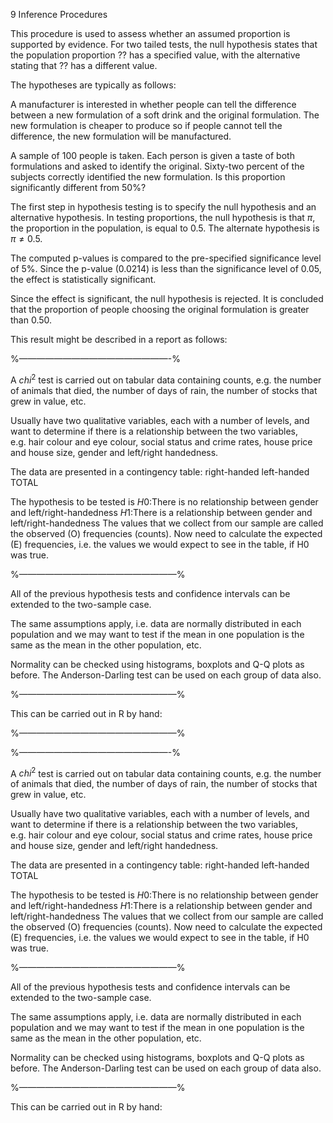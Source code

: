  9 Inference Procedures




\subsection{Hypothesis test of Proportion}
This procedure is used to assess whether an assumed proportion is supported by evidence. For two tailed tests, the null hypothesis states that the population proportion  ?? has a specified value, with the alternative stating that ?? has a different value. 

The hypotheses are typically as follows:   

\begin{itemize}
	\item[Ho] : $\pi = 0.50$
	\item[Ha] : $\pi \neq 0.50$
\end{itemize}

\subsubsection{Example}
A manufacturer is interested in whether people can tell the difference between a new formulation of a soft drink and the original formulation. The new formulation is cheaper to produce so if people cannot tell the difference, the new formulation will be manufactured. 

A sample of 100 people is taken. Each person is given a taste of both formulations and asked to identify the original. Sixty-two percent of the subjects correctly identified the new formulation. Is this proportion significantly different from $50\%$? 

The first step in hypothesis testing is to specify the null hypothesis and an alternative hypothesis. In testing proportions, the null hypothesis is that $\pi$, the proportion in the population, is equal to 0.5. The alternate hypothesis is $\pi \neq 0.5$. 

The computed p-values is compared to the pre-specified significance level of $5\%$. Since the p-value (0.0214) is less than the significance level of 0.05, the effect is statistically significant. 

\begin{verbatim}
> prop.test(62,100,0.5)

1-sample proportions test with continuity correction

data:  62 out of 100, null probability 0.5 
X-squared = 5.29, df = 1, p-value = 0.02145
alternative hypothesis: true p is not equal to 0.5 
95 percent confidence interval:
0.5170589 0.7136053 
sample estimates:
p 
0.62 
\end{verbatim}

Since the effect is significant, the null hypothesis is rejected. It is concluded that the proportion of people choosing the original formulation is greater than 0.50. 

This result might be described in a report as follows: 

\begin{quote}
	The proportion of subjects choosing the original formulation (0.62) was significantly greater than 0.50, with p-value = 0.021.
\end{quote}  

%----------------------------------------------------%

\subsubsection{Chi-squared Test}

A $chi^2$ test is carried out on tabular data containing counts, e.g. the
number of animals that died, the number of days of rain, the
number of stocks that grew in value, etc.

Usually have two qualitative variables, each with a number of
levels, and want to determine if there is a relationship between the
two variables, e.g. hair colour and eye colour, social status and
crime rates, house price and house size, gender and left/right
handedness.

The data are presented in a contingency table:
right-handed left-handed TOTAL

\begin{tabular}{|c|c|c|c|}
	\hline
	% after \\: \hline or \cline{col1-col2} \cline{col3-col4} ...
	& right-handed &left-handed & TOTAL\\\hline
	Male & 43 & 9 & 52 \\
	Female & 44 & 4 & 48 \\
	TOTAL & 87 & 13 & 100 \\
	\hline
\end{tabular}


The hypothesis to be tested is
$H0 :$There is no relationship between gender and left/right-handedness
$H1 :$There is a relationship between gender and left/right-handedness
The values that we collect from our sample are called the observed
(O) frequencies (counts). Now need to calculate the expected (E)
frequencies, i.e. the values we would expect to see in the table, if
H0 was true.






%------------------------------------------------------%
\subsubsection{Two Sample Tests}


All of the previous hypothesis tests and confidence intervals can be
extended to the two-sample case.

The same assumptions apply, i.e. data are normally distributed in
each population and we may want to test if the mean in one
population is the same as the mean in the other population, etc.

Normality can be checked using histograms, boxplots and Q-Q
plots as before. The Anderson-Darling test can be used on
each group of data also.


%------------------------------------------------------%
\subsubsection{Implementation}

This can be carried out in R by hand:

\footnotesize \begin{verbatim}
>obs.vals <- matrix(c(43,9,44,4), nrow=2, byrow=T)
>row.tots <- apply(obs.vals, 1, sum)
>col.tots <- apply(obs.vals, 2, sum)
>exp.vals <- row.tots%o%col.tots/sum(obs.vals)
>TS <- sum((obs.vals-exp.vals)^2/exp.vals)
>TS
>[1] 1.777415
\end{verbatim}\normalsize


%------------------------------------------------------%

%----------------------------------------------------%

\subsubsection{Chi-squared Test}

A $chi^2$ test is carried out on tabular data containing counts, e.g. the
number of animals that died, the number of days of rain, the
number of stocks that grew in value, etc.

Usually have two qualitative variables, each with a number of
levels, and want to determine if there is a relationship between the
two variables, e.g. hair colour and eye colour, social status and
crime rates, house price and house size, gender and left/right
handedness.

The data are presented in a contingency table:
right-handed left-handed TOTAL

\begin{tabular}{|c|c|c|c|}
	\hline
	% after \\: \hline or \cline{col1-col2} \cline{col3-col4} ...
	& right-handed &left-handed & TOTAL\\\hline
	Male & 43 & 9 & 52 \\
	Female & 44 & 4 & 48 \\
	TOTAL & 87 & 13 & 100 \\
	\hline
\end{tabular}


The hypothesis to be tested is
$H0 :$There is no relationship between gender and left/right-handedness
$H1 :$There is a relationship between gender and left/right-handedness
The values that we collect from our sample are called the observed
(O) frequencies (counts). Now need to calculate the expected (E)
frequencies, i.e. the values we would expect to see in the table, if
H0 was true.






%------------------------------------------------------%
\subsubsection{Two Sample Tests}


All of the previous hypothesis tests and confidence intervals can be
extended to the two-sample case.

The same assumptions apply, i.e. data are normally distributed in
each population and we may want to test if the mean in one
population is the same as the mean in the other population, etc.

Normality can be checked using histograms, boxplots and Q-Q
plots as before. The Anderson-Darling test can be used on
each group of data also.


%------------------------------------------------------%
\subsubsection{Implementation}

This can be carried out in R by hand:

\footnotesize \begin{verbatim}
>obs.vals <- matrix(c(43,9,44,4), nrow=2, byrow=T)
>row.tots <- apply(obs.vals, 1, sum)
>col.tots <- apply(obs.vals, 2, sum)
>exp.vals <- row.tots%o%col.tots/sum(obs.vals)
>TS <- sum((obs.vals-exp.vals)^2/exp.vals)
>TS
>[1] 1.777415
\end{verbatim}\normalsize